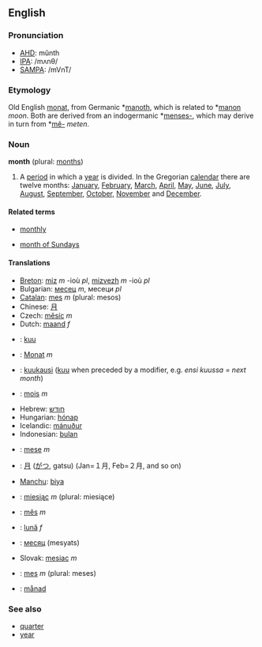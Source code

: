 ==English==
===Pronunciation===
*[[w:AHD|AHD]]: mŭnth
*[[w:IPA|IPA]]: /mʌnθ/
*[[w:SAMPA|SAMPA]]: /mVnT/

===Etymology===
Old English [[monat]], from Germanic *[[manoth]], which is related to *[[manon]] ''moon''. Both are derived from an indogermanic *[[menses-]], which may derive in turn from *[[mê-]] ''meten''.

===Noun===
'''month''' (plural: [[months]])

# A [[period]] in which a [[year]] is divided. In the Gregorian [[calendar]] there are twelve months: [[January]], [[February]], [[March]], [[April]], [[May]], [[June]], [[July]], [[August]], [[September]], [[October]], [[November]] and [[December]].

====Related terms====
*[[monthly]]

*[[month of Sundays]]

====Translations====
*[[Breton]]: [[miz]] ''m'' -ioù ''pl'', [[mizvezh]] ''m'' -ioù ''pl''
*Bulgarian: [[месец]] ''m'', месеци ''pl''
*[[Catalan]]: [[mes]] ''m'' (plural: mesos)
*Chinese: [[月]]
*Czech: [[měsíc]] ''m''
*Dutch: [[maand]] ''f''
*{{et}}: [[kuu]]
*{{de}}: [[Monat]] ''m''
*{{fi}}: [[kuukausi]] ([[kuu]] when preceded by a modifier, e.g. ''ensi kuussa = next month'')
*{{fr}}: [[mois]] ''m''
*Hebrew: [[חודש]]
*Hungarian: [[hónap]]
*Icelandic: [[mánuður]]
*Indonesian: [[bulan]]
*{{it}}: [[mese]] ''m''
*{{ja}}: [[月]] ([[がつ]], gatsu) (Jan=１月, Feb=２月, and so on)
*[[Manchu]]: [[biya]]
*{{pl}}: [[miesiąc]] ''m'' (plural: miesiące)
*{{pt}}: [[mês]] ''m''
*{{ro}}: [[lună]] ''f''
*{{ru}}: [[месяц]] (mesyats)
*Slovak: [[mesiac]] ''m''
*{{es}}: [[mes]] ''m'' (plural: meses)
*{{sv}}: [[månad]]

===See also===
* [[quarter]] 
* [[year]]